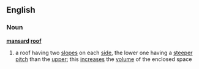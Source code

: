 ==English==
===Noun===
'''[[mansard]] [[roof]]'''
#a roof having two [[slope]]s on each [[side]], the lower one having a [[steeper]] [[pitch]] than the [[upper]]; this [[increase]]s the [[volume]] of the enclosed space